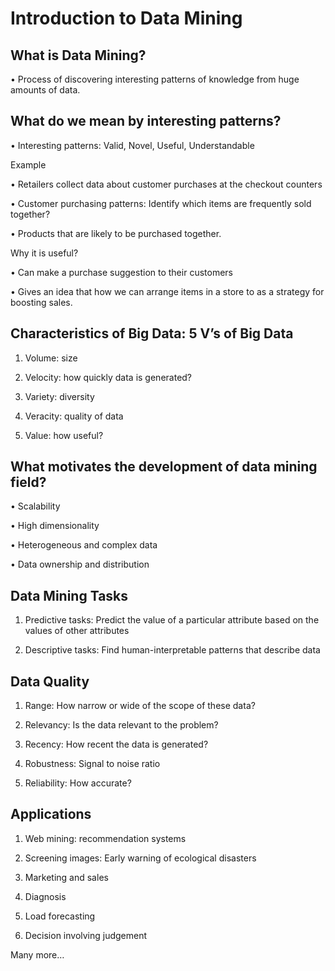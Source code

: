 # Introduction to Data Mining

## What is Data Mining?

• Process of discovering interesting patterns of knowledge from huge amounts of data.



## What do we mean by interesting patterns?


• Interesting patterns: Valid, Novel, Useful, Understandable

Example

• Retailers collect data about customer purchases at the checkout counters 

• Customer purchasing patterns: Identify which items are frequently sold together?

• Products that are likely to be purchased together.

Why it is useful?

• Can make a purchase suggestion to their customers 

• Gives an idea that how we can arrange items in a store to as a strategy for boosting sales.

## Characteristics of Big Data: 5 V’s of Big Data

1.  Volume: size

2.  Velocity: how quickly data is generated?

3.  Variety: diversity

4.  Veracity: quality of data

5.  Value: how useful?

## What motivates the development of data mining field?

• Scalability

• High dimensionality

• Heterogeneous and complex data

• Data ownership and distribution

## Data Mining Tasks

1.  Predictive tasks: Predict the value of a particular attribute based on the values of other attributes

2.  Descriptive tasks: Find human-interpretable patterns that describe data

## Data Quality

1.  Range: How narrow or wide of the scope of these data?

2.  Relevancy: Is the data relevant to the problem?

3.  Recency: How recent the data is generated?

4.  Robustness: Signal to noise ratio

5.  Reliability: How accurate?

## Applications

1.  Web mining: recommendation systems

2.  Screening images: Early warning of ecological disasters

3.  Marketing and sales

4.  Diagnosis

5.  Load forecasting

6.  Decision involving judgement

Many more…
